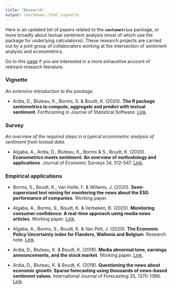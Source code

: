 ```yaml
---
title: "Research"
output: rmarkdown::html_vignette
---
```


Here is an updated list of papers related to the **`sentometrics`** package, or more broadly about textual sentiment analysis (most of which use the package for underlying calculations). These research projects are carried out by a joint group of collaborators working at the intersection of sentiment analysis and econometrics.

Go to this [page](https://sborms.github.io/econometrics-meets-sentiment/) if you are interested in a more exhaustive account of relevant research literature.

### Vignette

_An extensive introduction to the package._

- Ardia, D., Bluteau, K., Borms, S. & Boudt, K. (2020). **The R package sentometrics to compute, aggregate and predict with textual sentiment**. Forthcoming in Journal of Statistical Software. [Link](https://doi.org/10.2139/ssrn.3067734).

### Survey

_An overview of the required steps in a typical econometric analysis of sentiment from textual data._

- Algaba, A., Ardia, D., Bluteau, K., Borms & S., Boudt, K. (2020). **Econometrics meets sentiment: An overview of methodology and applications**. Journal of Economic Surveys 34, 512-547. [Link](https://doi.org/10.1111/joes.12370).

### Empirical applications

- Borms, S., Boudt, K., Van Holle, F. & Willems, J. (2020). **Semi-supervised text mining for monitoring the news about the ESG performance of companies**. Working paper.

- Algaba, A., Borms, S., Boudt, K. & Verbeken, B. (2020). **Monitoring consumer confidence: A real-time approach using media news articles**. Working paper. [Link](https://ssrn.com/abstract=3609297).

- Algaba, A., Borms, S., Boudt, K. & Van Pelt, J. (2020). **The Economic Policy Uncertainty index for Flanders, Wallonia and Belgium**. Research note. [Link](http://dx.doi.org/10.2139/ssrn.3580000).

- Ardia, D., Bluteau, K. & Boudt, K. (2019). **Media abnormal tone, earnings announcements, and the stock market**. Working paper. [Link](http://dx.doi.org/10.2139/ssrn.3192064).

- Ardia, D., Bluteau, K. & Boudt, K. (2019). **Questioning the news about economic growth: Sparse forecasting using thousands of news-based sentiment values**. International Journal of Forecasting 35, 1370-1386. [Link](https://doi.org/10.1016/j.ijforecast.2018.10.010).

